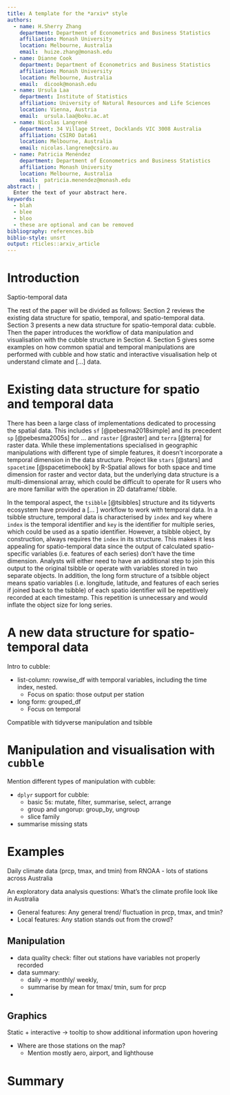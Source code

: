 ```yaml
---
title: A template for the *arxiv* style
authors:
  - name: H.Sherry Zhang
    department: Department of Econometrics and Business Statistics 
    affiliation: Monash University 
    location: Melbourne, Australia
    email:  huize.zhang@monash.edu
  - name: Dianne Cook
    department: Department of Econometrics and Business Statistics 
    affiliation: Monash University 
    location: Melbourne, Australia
    email:  dicook@monash.edu
  - name: Ursula Laa
    department: Institute of Statistics
    affiliation: University of Natural Resources and Life Sciences
    location: Vienna, Austria
    email:  ursula.laa@boku.ac.at  
  - name: Nicolas Langrené
    department: 34 Village Street, Docklands VIC 3008 Australia
    affiliation: CSIRO Data61 
    location: Melbourne, Australia
    email: nicolas.langrene@csiro.au
  - name: Patricia Menéndez
    department: Department of Econometrics and Business Statistics 
    affiliation: Monash University 
    location: Melbourne, Australia
    email:  patricia.menendez@monash.edu 
abstract: |
  Enter the text of your abstract here.
keywords:
  - blah
  - blee
  - bloo
  - these are optional and can be removed
bibliography: references.bib
biblio-style: unsrt
output: rticles::arxiv_article
---
```


# Introduction 

Saptio-temporal data

<!-- Spatio-temporal data requires the data to have both a time aspect that is long enough to be considered as time series data and a space aspect that spreads across the a certain geographical region. In the time aspect, we may expect to see trend and seasonality across different granularities and in the spatio aspect, similarity of patterns can be discovered. -->

<!-- can see information of both dimension,  -->
<!-- not sufficient implementation to manipulate and visualise spatio-temporal data. more focus solely on the spatio/ temporal aspect.  -->
<!-- The purpose of this paper is to introduce a spatio-temporal vector data structure for data analysis in R -->


<!-- While satellite imagery can record information on a continuous spatial domain, other spatial information are recorded at a fixed set of locations characterised by latitude, longitude, and other spatial metadata. Examples of this type of data includes climate measures from weather observation stations and river level data recorded by electronic gauges. Analysing this data requires less considerations on the geometry type and map projection while more on how measures in these fixed locations changes across the time domain and whether these changes are related for adjacent locations. -->

The rest of the paper will be divided as follows: Section 2 reviews the existing data structure for spatio, temporal, and spatio-temporal data. Section 3 presents a new data structure for spatio-temporal data: cubble. Then the paper introduces the workflow of data manipulation and visualisation with the cubble structure in Section 4. Section 5 gives some examples on how common spatial and temporal manipulations are performed with cubble and how static and interactive visualisation help ot understand climate and [...] data.

# Existing data structure for spatio and temporal data

There has been a large class of implementations dedicated to processing the spatial data. This includes `sf` [@pebesma2018simple] and its precedent `sp` [@pebesma2005s] for ... and `raster` [@raster] and `terra` [@terra] for raster data. While these implementations specialised in geographic manipulations with different type of simple features, it doesn't incorporate a temporal dimension in the data structure. Project like `stars` [@stars] and `spacetime` [@spacetimebook] by R-Spatial allows for both space and time dimension for raster and vector data, but the underlying data structure is a multi-dimensional array, which could be difficult to operate for R users who are more familiar with the operation in 2D dataframe/ tibble.

<!-- - `sp` + `spacetime` (time series data from package `xts`) -->

<!-- - `sf`  -->
<!--   - simple features geometry  -->
<!--   - only spatio -->
<!--   - good for geographical but these geometry types i.e. multipolygon, can be hard to manipulate. Would be nice to have a vector data structure -->

<!-- - `stars` -->
<!--   - a newer structure allow both spatio + temporal  -->
<!--   - array -->

In the temporal aspect, the `tsibble` [@tsibbles] structure and its tidyverts ecosystem have provided a [... ] workflow to work with temporal data. In a tsibble structure, temporal data is characterised by `index` and `key` where `index` is the temporal identifier and `key` is the identifier for multiple series, which could be used as a spatio identifier. However, a tsibble object, by construction, always requires the `index` in its structure. This makes it less appealing for spatio-temporal data since the output of calculated spatio-specific variables (i.e. features of each series) don't have the time dimension. Analysts will either need to have an additional step to join this output to the original tsibble or operate with variables stored in two separate objects. In addition, the long form structure of a tsibble object means spatio variables (i.e. longitude, latitude, and features of each series if joined back to the tsibble) of each spatio identifier will be repetitively recorded at each timestamp. This repetition is unnecessary and would inflate the object size for long series.

# A new data structure for spatio-temporal data

Intro to cubble: 

- list-column: rowwise_df with temporal variables, including the time index, nested. 
  - Focus on spatio: those output per station

- long form: grouped_df 
  - Focus on temporal

Compatible with tidyverse manipulation and tsibble

# Manipulation and visualisation with `cubble`

Mention different types of manipulation with cubble:
  
  - `dplyr` support for cubble: 
    - basic 5s: mutate, filter, summarise, select, arrange
    - group and ungorup: group_by, ungroup
    - slice family
  - summarise missing stats

# Examples

Daily climate data (prcp, tmax, and tmin) from RNOAA - lots of stations across Australia

An exploratory data analysis questions: What's the climate profile look like in Australia

  - General features: Any general trend/ fluctuation in prcp, tmax, and tmin?
  - Local features: Any station stands out from the crowd?

## Manipulation

  - data quality check: filter out stations have variables not properly recorded 
  - data summary: 
    - daily -> monthly/ weekly, 
    - summarise by mean for tmax/ tmin, sum for prcp
  - 

## Graphics

Static + interactive -> tooltip to show additional information upon hovering

  - Where are those stations on the map? 
    - Mention mostly aero, airport, and lighthouse

# Summary